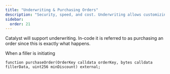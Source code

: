 ```yaml
---
title: "Underwriting & Purchasing Orders"
description: "Security, speed, and cost. Underwriting allows customizing these parameters exactly providing a 2 fold improvement: 1. Faster solver payouts allowing for greater capital velocity. 2. Faster user payouts improving the user experience."
sidebar:
  order: 21
---
```


Catalyst will support underwriting. In-code it is referred to as purchasing an order since this is exactly what happens.

When a filler is initiating

```solidity
function purchaseOrder(OrderKey calldata orderKey, bytes calldata fillerData, uint256 minDiscount) external;
````
